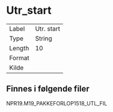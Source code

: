 
# Utr_start

| | |
|----|----|
| Label    | Utr. start |
| Type     | String |
| Length   | 10    |
| Format   |  |
| Kilde    |   |

## Finnes i følgende filer

NPR19.M19_PAKKEFORLOP1518_UTL_FIL

